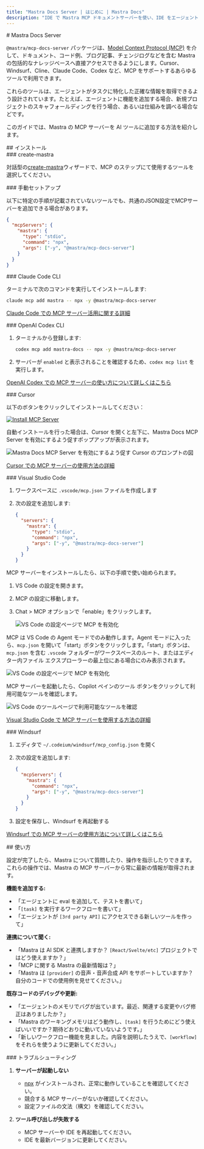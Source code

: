 ```yaml
---
title: "Mastra Docs Server | はじめに | Mastra Docs"
description: "IDE で Mastra MCP ドキュメントサーバーを使い、IDE をエージェント的に振る舞う Mastra のエキスパートへと変える方法を学びましょう。"
---
```




<div id="mastra-docs-server">
  # Mastra Docs Server
</div>

`@mastra/mcp-docs-server` パッケージは、[Model Context Protocol (MCP)](https://modelcontextprotocol.io/docs/getting-started/intro) を介して、ドキュメント、コード例、ブログ記事、チェンジログなどを含む Mastra の包括的なナレッジベースへ直接アクセスできるようにします。Cursor、Windsurf、Cline、Claude Code、Codex など、MCP をサポートするあらゆるツールで利用できます。

これらのツールは、エージェントがタスクに特化した正確な情報を取得できるよう設計されています。たとえば、エージェントに機能を追加する場合、新規プロジェクトのスキャフォールディングを行う場合、あるいは仕組みを調べる場合などです。

このガイドでは、Mastra の MCP サーバーを AI ツールに追加する方法を紹介します。

<YouTube id="vciV57lF0og" />

<div id="installation">
  ## インストール
</div>

<div id="create-mastra">
  ### create-mastra
</div>

対話型の[create-mastra](/reference/cli/create-mastra)ウィザードで、MCP のステップにて使用するツールを選択してください。

<div id="manual-setup">
  ### 手動セットアップ
</div>

以下に特定の手順が記載されていないツールでも、共通のJSON設定でMCPサーバーを追加できる場合があります。

```json copy
{
  "mcpServers": {
    "mastra": {
      "type": "stdio",
      "command": "npx",
      "args": ["-y", "@mastra/mcp-docs-server"]
    }
  }
}
```


<div id="claude-code-cli">
  ### Claude Code CLI
</div>

ターミナルで次のコマンドを実行してインストールします:

```bash copy
claude mcp add mastra -- npx -y @mastra/mcp-docs-server
```

[Claude Code での MCP サーバー活用に関する詳細](https://docs.claude.com/en/docs/claude-code/mcp)


<div id="openai-codex-cli">
  ### OpenAI Codex CLI
</div>

1. ターミナルから登録します:

   ```bash copy
   codex mcp add mastra-docs -- npx -y @mastra/mcp-docs-server
   ```

2. サーバーが `enabled` と表示されることを確認するため、`codex mcp list` を実行します。

[OpenAI Codex での MCP サーバーの使い方について詳しくはこちら](https://developers.openai.com/codex/mcp)

<div id="cursor">
  ### Cursor
</div>

以下のボタンをクリックしてインストールしてください：

[![Install MCP Server](https://cursor.com/deeplink/mcp-install-light.svg)](cursor://anysphere.cursor-deeplink/mcp/install?name=mastra&config=eyJjb21tYW5kIjoibnB4IC15IEBtYXN0cmEvbWNwLWRvY3Mtc2VydmVyIn0%3D)

自動インストールを行った場合は、Cursor を開くと左下に、Mastra Docs MCP Server を有効にするよう促すポップアップが表示されます。

<img
  src="/img/enable-mastra-docs-cursor.png"
  alt="Mastra Docs MCP Server を有効にするよう促す Cursor のプロンプトの図"
  width={800}
/>

[Cursor での MCP サーバーの使用方法の詳細](https://cursor.com/de/docs/context/mcp)

<div id="visual-studio-code">
  ### Visual Studio Code
</div>

1. ワークスペースに `.vscode/mcp.json` ファイルを作成します
2. 次の設定を追加します:

   ```json copy
   {
     "servers": {
       "mastra": {
         "type": "stdio",
         "command": "npx",
         "args": ["-y", "@mastra/mcp-docs-server"]
       }
     }
   }
   ```

MCP サーバーをインストールしたら、以下の手順で使い始められます。

1. VS Code の設定を開きます。
2. MCP の設定に移動します。
3. Chat > MCP オプションで「enable」をクリックします。

   <img
     src="/img/vscode-mcp-setting.png"
     alt="VS Code の設定ページで MCP を有効化"
     width={800}
     className="rounded-lg"
   />

MCP は VS Code の Agent モードでのみ動作します。Agent モードに入ったら、`mcp.json` を開いて「start」ボタンをクリックします。「start」ボタンは、`mcp.json` を含む `.vscode` フォルダーがワークスペースのルート、またはエディター内ファイル エクスプローラーの最上位にある場合にのみ表示されます。

<img
  src="/img/vscode-start-mcp.png"
  alt="VS Code の設定ページで MCP を有効化"
  width={800}
  className="rounded-lg"
/>

MCP サーバーを起動したら、Copilot ペインのツール ボタンをクリックして利用可能なツールを確認します。

<img
  src="/img/vscode-mcp-running.png"
  alt="VS Code のツールページで利用可能なツールを確認"
  width={800}
  className="rounded-lg"
/>

[Visual Studio Code で MCP サーバーを使用する方法の詳細](https://code.visualstudio.com/docs/copilot/customization/mcp-servers)

<div id="windsurf">
  ### Windsurf
</div>

1. エディタで `~/.codeium/windsurf/mcp_config.json` を開く
2. 次の設定を追加します:

   ```json copy
   {
     "mcpServers": {
       "mastra": {
         "command": "npx",
         "args": ["-y", "@mastra/mcp-docs-server"]
       }
     }
   }
   ```

3. 設定を保存し、Windsurf を再起動する

[Windsurf での MCP サーバーの使用方法について詳しくはこちら](https://docs.windsurf.com/windsurf/cascade/mcp#mcp-config-json)

<div id="usage">
  ## 使い方
</div>

設定が完了したら、Mastra について質問したり、操作を指示したりできます。これらの操作では、Mastra の MCP サーバーから常に最新の情報が取得されます。

**機能を追加する:**

- 「エージェントに eval を追加して、テストを書いて」
- 「`[task]` を実行するワークフローを書いて」
- 「エージェントが `[3rd party API]` にアクセスできる新しいツールを作って」

**連携について聞く:**

- 「Mastra は AI SDK と連携しますか？
  `[React/Svelte/etc]` プロジェクトではどう使えますか？」
- 「MCP に関する Mastra の最新情報は？」
- 「Mastra は `[provider]` の音声・音声合成 API をサポートしていますか？自分のコードでの使用例を見せてください。」

**既存コードのデバッグや更新:**

- 「エージェントのメモリでバグが出ています。最近、関連する変更やバグ修正はありましたか？」
- 「Mastra のワーキングメモリはどう動作し、`[task]` を行うためにどう使えばいいですか？期待どおりに動いていないようです。」
- 「新しいワークフロー機能を見ました。内容を説明したうえで、`[workflow]` をそれらを使うように更新してください。」

<div id="troubleshooting">
  ### トラブルシューティング
</div>

1. **サーバーが起動しない**
   - [npx](https://docs.npmjs.com/cli/v11/commands/npx) がインストールされ、正常に動作していることを確認してください。
   - 競合する MCP サーバーがないか確認してください。
   - 設定ファイルの文法（構文）を確認してください。

2. **ツール呼び出しが失敗する**
   - MCP サーバーや IDE を再起動してください。
   - IDE を最新バージョンに更新してください。